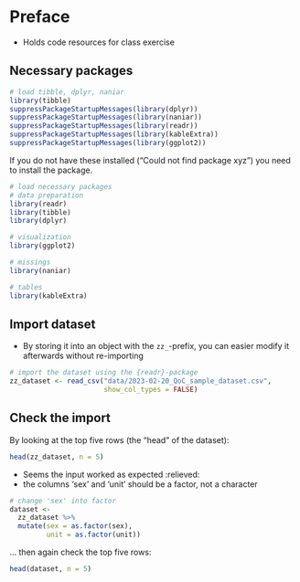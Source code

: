 # Preface {.unnumbered}

- Holds code resources for class exercise

## Necessary packages

```r
# load tibble, dplyr, naniar
library(tibble)
suppressPackageStartupMessages(library(dplyr))
suppressPackageStartupMessages(library(naniar))
suppressPackageStartupMessages(library(readr))
suppressPackageStartupMessages(library(kableExtra))
suppressPackageStartupMessages(library(ggplot2))
```

If you do not have these installed ("Could not find package xyz") you need to 
install the package. 

```r
# load necessary packages
# data preparation
library(readr)
library(tibble)
library(dplyr)

# visualization
library(ggplot2)

# missings
library(naniar)

# tables
library(kableExtra)
```

## Import dataset

- By storing it into an object with the `zz_`-prefix, you can easier modify it 
  afterwards without re-importing

```r
# import the dataset using the {readr}-package
zz_dataset <- read_csv("data/2023-02-20_QoC_sample_dataset.csv", 
                       show_col_types = FALSE)
```


## Check the import

By looking at the top five rows (the "head" of the dataset): 

```r
head(zz_dataset, n = 5)
```

- Seems the input worked as expected :relieved:
- the columns 'sex' and 'unit' should be a factor, not a character

```r
# change 'sex' into factor
dataset <- 
  zz_dataset %>% 
  mutate(sex = as.factor(sex), 
         unit = as.factor(unit))
```


... then again check the top five rows:


```r
head(dataset, n = 5)
```